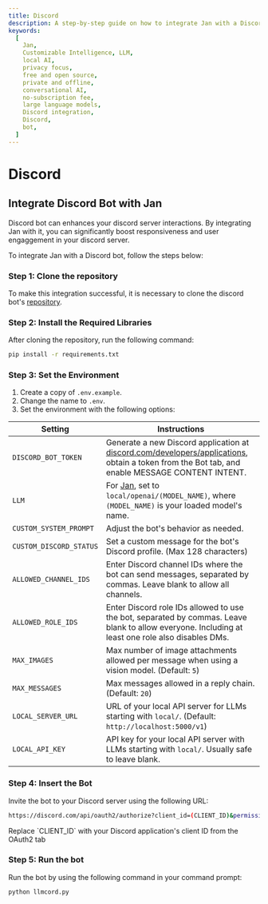 ```yaml
---
title: Discord
description: A step-by-step guide on how to integrate Jan with a Discord bot.
keywords:
  [
    Jan,
    Customizable Intelligence, LLM,
    local AI,
    privacy focus,
    free and open source,
    private and offline,
    conversational AI,
    no-subscription fee,
    large language models,
    Discord integration,
    Discord,
    bot,
  ]
---
```



# Discord

## Integrate Discord Bot with Jan

Discord bot can enhances your discord server interactions. By integrating Jan with it, you can significantly boost responsiveness and user engaggement in your discord server.

To integrate Jan with a Discord bot, follow the steps below:

### Step 1: Clone the repository

To make this integration successful, it is necessary to clone the discord bot's [repository](https://github.com/jakobdylanc/discord-llm-chatbot).

### Step 2: Install the Required Libraries

After cloning the repository, run the following command:

```bash
pip install -r requirements.txt
```

### Step 3: Set the Environment

1. Create a copy of `.env.example`.
2. Change the name to `.env`.
3. Set the environment with the following options:

| Setting                 | Instructions                                                                                                                                                                                  |
| ----------------------- | --------------------------------------------------------------------------------------------------------------------------------------------------------------------------------------------- |
| `DISCORD_BOT_TOKEN`     | Generate a new Discord application at [discord.com/developers/applications](https://discord.com/developers/applications), obtain a token from the Bot tab, and enable MESSAGE CONTENT INTENT. |
| `LLM`                   | For [Jan](https://jan.ai/), set to `local/openai/(MODEL_NAME)`, where `(MODEL_NAME)` is your loaded model's name.                                                                             |
| `CUSTOM_SYSTEM_PROMPT`  | Adjust the bot's behavior as needed.                                                                                                                                                          |
| `CUSTOM_DISCORD_STATUS` | Set a custom message for the bot's Discord profile. (Max 128 characters)                                                                                                                      |
| `ALLOWED_CHANNEL_IDS`   | Enter Discord channel IDs where the bot can send messages, separated by commas. Leave blank to allow all channels.                                                                            |
| `ALLOWED_ROLE_IDS`      | Enter Discord role IDs allowed to use the bot, separated by commas. Leave blank to allow everyone. Including at least one role also disables DMs.                                             |
| `MAX_IMAGES`            | Max number of image attachments allowed per message when using a vision model. (Default: `5`)                                                                                                 |
| `MAX_MESSAGES`          | Max messages allowed in a reply chain. (Default: `20`)                                                                                                                                        |
| `LOCAL_SERVER_URL`      | URL of your local API server for LLMs starting with `local/`. (Default: `http://localhost:5000/v1`)                                                                                           |
| `LOCAL_API_KEY`         | API key for your local API server with LLMs starting with `local/`. Usually safe to leave blank.                                                                                              |

### Step 4: Insert the Bot

Invite the bot to your Discord server using the following URL:

```bash
https://discord.com/api/oauth2/authorize?client_id=(CLIENT_ID)&permissions=412317273088&scope=bot
```

<Callout type="info">
  Replace `CLIENT_ID` with your Discord application's client ID from the OAuth2 tab
</Callout>

### Step 5: Run the bot

Run the bot by using the following command in your command prompt:

```bash
python llmcord.py
```
